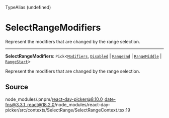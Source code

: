 <SectionTitle>TypeAlias (undefined)</SectionTitle>

# SelectRangeModifiers

<Description>
Represent the modifiers that are changed by the range selection.
</Description>

---

<a id="undefined" name="undefined"></a>

<SignatureMemberIdentifier>**SelectRangeModifiers**: `Pick`\<[`Modifiers`](/api/main/type-aliases/Modifiers.md), [`Disabled`](/api/main/enumerations/InternalModifier.md#disabled) \| [`RangeEnd`](/api/main/enumerations/InternalModifier.md#rangeend) \| [`RangeMiddle`](/api/main/enumerations/InternalModifier.md#rangemiddle) \| [`RangeStart`](/api/main/enumerations/InternalModifier.md#rangestart)\></SignatureMemberIdentifier>

Represent the modifiers that are changed by the range selection.

## Source

node\_modules/.pnpm/react-day-picker@8.10.0\_date-fns@3.3.1\_react@18.2.0/node\_modules/react-day-picker/src/contexts/SelectRange/SelectRangeContext.tsx:19
